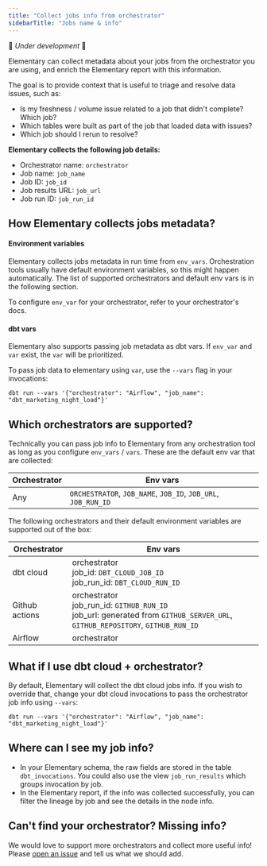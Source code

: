 ```yaml
---
title: "Collect jobs info from orchestrator"
sidebarTitle: "Jobs name & info"
---
```


🚧 _Under development_ 🚧 

Elementary can collect metadata about your jobs from the orchestrator you are using, and enrich the Elementary report with this information.

The goal is to provide context that is useful to triage and resolve data issues, such as:
- Is my freshness / volume issue related to a job that didn't complete? Which job?
- Which tables were built as part of the job that loaded data with issues? 
- Which job should I rerun to resolve?


**Elementary collects the following job details:**
- Orchestrator name: `orchestrator`
- Job name: `job_name`
- Job ID: `job_id`
- Job results URL: `job_url`
- Job run ID: `job_run_id`

## How Elementary collects jobs metadata? 

#### Environment variables
Elementary collects jobs metadata in run time from `env_vars`.
Orchestration tools usually have default environment variables, so this might happen automatically. The list of supported orchestrators and default env vars is in the following section.  

To configure `env_var` for your orchestrator, refer to your orchestrator's docs.  

#### dbt vars
Elementary also supports passing job metadata as dbt vars. If `env_var` and `var` exist, the `var` will be prioritized.

To pass job data to elementary using `var`, use the `--vars` flag in your invocations:
```shell
dbt run --vars '{"orchestrator": "Airflow", "job_name": "dbt_marketing_night_load"}'
```

## Which orchestrators are supported? 

Technically you can pass job info to Elementary from any orchestration tool as long as you configure `env_vars` / `vars`.
These are the default env var that are collected:

| Orchestrator | Env vars                                               |
|--------------|--------------------------------------------------------|
| Any          | `ORCHESTRATOR`, `JOB_NAME`, `JOB_ID`, `JOB_URL`, `JOB_RUN_ID` |

The following orchestrators and their default environment variables are supported out of the box:

| Orchestrator   | Env vars                                                                                                                   |
|----------------|----------------------------------------------------------------------------------------------------------------------------|
| dbt cloud      | orchestrator<br/>job_id: `DBT_CLOUD_JOB_ID`<br/>job_run_id: `DBT_CLOUD_RUN_ID`                                               |
| Github actions | orchestrator<br/>job_run_id: `GITHUB_RUN_ID`<br/>job_url: generated from `GITHUB_SERVER_URL`, `GITHUB_REPOSITORY`, `GITHUB_RUN_ID` |
| Airflow        | orchestrator                                                                                                               |


## What if I use dbt cloud + orchestrator? 

By default, Elementary will collect the dbt cloud jobs info. 
If you wish to override that, change your dbt cloud invocations to pass the orchestrator job info using `--vars`: 
```shell
dbt run --vars '{"orchestrator": "Airflow", "job_name": "dbt_marketing_night_load"}'
```

## Where can I see my job info?

- In your Elementary schema, the raw fields are stored in the table `dbt_invocations`. You could also use the view `job_run_results` which groups invocation by job. 
- In the Elementary report, if the info was collected successfully, you can filter the lineage by job and see the details in the node info. 


## Can't find your orchestrator? Missing info?

We would love to support more orchestrators and collect more useful info! 
Please [open an issue](https://github.com/elementary-data/elementary/issues/new/choose) and tell us what we should add.  